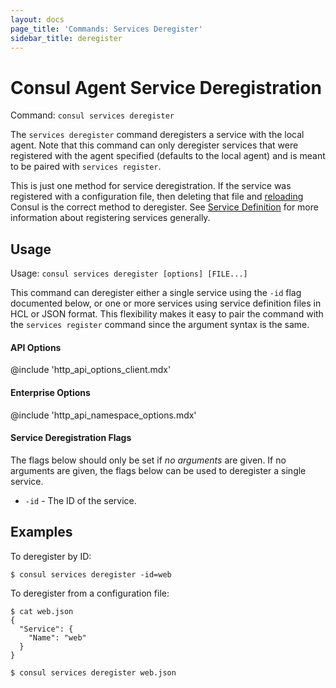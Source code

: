 ```yaml
---
layout: docs
page_title: 'Commands: Services Deregister'
sidebar_title: deregister
---
```


# Consul Agent Service Deregistration

Command: `consul services deregister`

The `services deregister` command deregisters a service with the local agent.
Note that this command can only deregister services that were registered
with the agent specified (defaults to the local agent) and is meant to
be paired with `services register`.

This is just one method for service deregistration. If the service was
registered with a configuration file, then deleting that file and
[reloading](/docs/commands/reload) Consul is the correct method to
deregister. See [Service Definition](/docs/agent/services) for more
information about registering services generally.

## Usage

Usage: `consul services deregister [options] [FILE...]`

This command can deregister either a single service using the `-id` flag
documented below, or one or more services using service definition files
in HCL or JSON format.
This flexibility makes it easy to pair the command with the
`services register` command since the argument syntax is the same.

#### API Options

@include 'http_api_options_client.mdx'

#### Enterprise Options

@include 'http_api_namespace_options.mdx'

#### Service Deregistration Flags

The flags below should only be set if _no arguments_ are given. If no
arguments are given, the flags below can be used to deregister a single
service.

- `-id` - The ID of the service.

## Examples

To deregister by ID:

```text
$ consul services deregister -id=web
```

To deregister from a configuration file:

```text
$ cat web.json
{
  "Service": {
    "Name": "web"
  }
}

$ consul services deregister web.json
```
